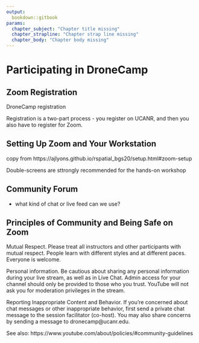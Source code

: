 ```yaml
---
output:
  bookdown::gitbook
params:
  chapter_subject: "Chapter title missing"
  chapter_strapline: "Chapter strap line missing"
  chapter_body: "Chapter body missing"
---
```


# Participating in DroneCamp

## Zoom Registration

DroneCamp registration 

Registration is a two-part process - you register on UCANR, and then you also have to register for Zoom.

## Setting Up Zoom and Your Workstation

copy from https://ajlyons.github.io/rspatial_bgs20/setup.html#zoom-setup

Double-screens are sttrongly recommended for the hands-on workshop



## Community Forum 

 - what kind of chat or live feed can we use?

## Principles of Community and Being Safe on Zoom

Mutual Respect. Please treat all instructors and other participants with mutual respect. People learn with different styles and at different paces. Everyone is welcome.

Personal information. Be cautious about sharing any personal information during your live stream, as well as in Live Chat. Admin access for your channel should only be provided to those who you trust. YouTube will not ask you for moderation privileges in the stream.

Reporting Inappropriate Content and Behavior. If you're concerned about chat messages or other inappropriate behavior, first send a private chat message to the session facilitator (co-host). You may also share concerns by sending a message to dronecamp@ucanr.edu.

See also: https://www.youtube.com/about/policies/#community-guidelines
